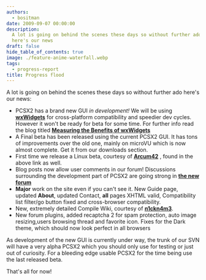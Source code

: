 ```yaml
---
authors:
  - bositman
date: 2009-09-07 00:00:00
description:
  A lot is going on behind the scenes these days so without further ado
  here's our news
draft: false
hide_table_of_contents: true
image: ./feature-anime-waterfall.webp
tags:
  - progress-report
title: Progress flood
---
```


A lot is going on behind the scenes these days so without further ado
here's our news:

<!-- truncate -->

- PCSX2 has a brand new GUI _in development!_ We will be using
  **[wxWidgets](https://www.wxwidgets.org/)** for cross-platform
  compatibility and speedier dev cycles. However it won't be ready for
  beta for some time. For further info read the blog titled
  **[Measuring the Benefits of wxWidgets](/blog/2009/measuring-the-benefits-of-wxwidgets)**
- A Final beta has been released using the current PCSX2 GUI. It has
  tons of improvements over the old one, mainly on microVU which is
  now almost complete. Get it from our downloads section.
- First time we release a Linux beta, courtesy of
  **[Arcum42](https://forums.pcsx2.net/User-arcum42)** , found in the
  above link as well.
- Blog posts now allow user comments in our forum! Discussions
  surrounding the development part of PCSX2 are going strong in **[the
  new forum](https://forums.pcsx2.net/Forum-Developer-Discussion)**
- **Major** work on the site even if you can't see it. New Guide
  page, updated **About**, updated Contact, **all** pages XHTML
  valid, Compatibility list filter/go button fixed and cross-browser compatibility.
- New, extremely detailed Compile
  Wiki, courtesy of **[n1ckn4m3](https://forums.pcsx2.net/User-n1ckn4m3)**.
- New forum plugins, added recaptcha 2 for spam protection, auto image
  resizing,users browsing thread and favorite icon. Fixes for the Dark
  theme, which should now look perfect in all browsers

As development of the new GUI is currently under way, the trunk of our
SVN will have a very alpha PCSX2 which you should only use for testing or just out of curiosity. For a
bleeding edge usable PCSX2 for the time being use the last released beta.

That's all for now!
